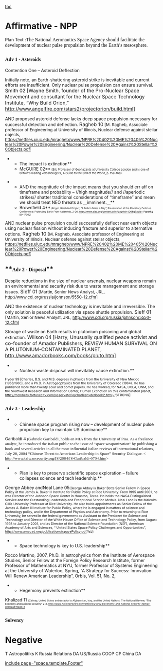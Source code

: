 [[toc]]
=Affirmative - NPP= 
Plan Text :<span style="font-family: 'Times New Roman','serif'; font-size: 16px;">The National Aeronautics Space Agency should facilitate the development of nuclear pulse propulsion beyond the Earth’s mesosphere.</span>

==<span style="font-family: 'Times New Roman','serif'; font-size: 16px;">Adv 1 - Asteroids</span>== 

Contention One – Asteroid Deflection


Initially note, an Earth-shattering asteroid strike is inevitable and current efforts are insufficient. Only nuclear pulse propulsion can ensure survival.
<span style="font-size: 16px;">Smith 02</span>
<span style="font-size: 16px;">[Wayne Smith, founder of the Pro-Nuclear Space Movement and consultant for the Nuclear Space Technology Institute, “Why Build Orion,” </span><span style="color: #000000; font-size: 16px; text-decoration: none;">[[http://www.angelfire.com/stars2/projectorion/build.html]]</span><span style="font-size: 16px;">]</span>


AND proposed asteroid defense lacks deep space propulsion necessary for successful detection and deflection.
<span style="font-size: 16px;">Ragheb 10</span>
<span style="font-size: 13.3333px;">[M. Ragheb, Associate professor of Engineering at University of Illinois, Nuclear defense against stellar objects, https://netfiles.uiuc.edu/mragheb/www/NPRE%20402%20ME%20405%20Nuclear%20Power%20Engineering/Nuclear%20Defense%20Against%20Stellar%20Objects.pdf]</span>


**The impact is extinction**
**McGUIRE 02**<span style="font-size: 9.33333px;"> (Bill, Professor of Geohazards at University College London and is one of Britain's leading volcanologists, A Guide to the End of the World, p. 159-168)</span>


**AND the magnitude of the impact means that you should err aff on timeframe and probability – //high magnitude// and //aperiodic strikes// shatter traditional considerations of “timeframe” and mean we should treat NEO threats as __imminent.__**
**Brownfield 4**<span style="font-size: 8px;"> (Roger, Gaishiled Project, “A Million Miles a Day”, Presentation at the Planetary Defense Conference: Protecting Earth From Asteroids, 2-26, </span><span style="color: #000000; font-size: 8px;">http://www.aiaa.org/content.cfm?pageid=406&gTable= Paper&g</span><span style="font-size: 8px;"> ID=17092)</span>


AND nuclear pulse propulsion could successfully deflect near earth objects using nuclear fission without inducing fracture and superior to alternative options.
<span style="font-size: 16px;">Ragheb 10</span>
<span style="font-size: 13.3333px;">[M. Ragheb, Associate professor of Engineering at University of Illinois, Nuclear defense against stellar objects, https://netfiles.uiuc.edu/mragheb/www/NPRE%20402%20ME%20405%20Nuclear%20Power%20Engineering/Nuclear%20Defense%20Against%20Stellar%20Objects.pdf]</span>

==**<span style="font-family: 'Times New Roman','serif'; font-size: 16px;">Adv 2 - Disposal</span>**== 
Despite reductions in the size of nuclear arsenals, nuclear weapons remain an environmental and security risk due to waste management and storage issues.
<span style="font-size: 16px;">Sieff 01</span>
<span style="font-size: 13.3333px;">[Martin, Senior News Analyst, JRL, http://www.cdi.org/russia/johnson/5550-12.cfm]</span>

AND the existence of nuclear technology is inevitable and irreversible. The only solution is peaceful utilization via space shuttle propulsion.
<span style="font-size: 16px;">Sieff 01</span>
<span style="font-size: 13.3333px;">[Martin, Senior News Analyst, JRL, http://www.cdi.org/russia/johnson/5550-12.cfm]</span>

Storage of waste on Earth results in plutonium poisoning and global extinction.
<span style="font-size: 16px;">Willson 04</span>
<span style="font-size: 16px;">[Harry, Unusually qualified peace activist and co-founder of Amador Publishers, REVIEW HUMAN SURVIVAL ON A PLUTONIUM-CONTAMINATED PLANET, http://www.amadorbooks.com/books/pluto.htm]</span>

**Nuclear waste disposal will inevitably cause extinction.**
<span style="font-size: 10.6667px;">Hyder 99 [Charles, B.S. and M.S. degrees in physics from the University of New Mexico (1958,1960), and a Ph.D. in Astrogeophysics from the University of Colorado (1964). He has published more than twenty solar and comet papers. He has worked, for NASA, UCLA, UNM, and the Southwest Research and Information Center, Human Extinction on this contaminated planet, http://members.fortunecity.com/osservatorio/charleshyderbook2.html //STRONG]</span>

==<span style="font-family: 'Times New Roman','serif'; font-size: 16px;">Adv 3 - Leadership</span>== 
**Chinese space program rising now – development of nuclear pulse propulsion key to maintain US dominance**
<span style="font-size: 13.3333px;">Garibaldi 4</span><span style="font-family: 'Times New Roman','serif'; font-size: 13.3333px;"> (Gabriele Garibaldi, holds an MIA from the University of Pisa. As a freelance analyst, he introduced the Italian public to the issue of "space weaponization" by publishing a book and several articles in all the most influential Italian reviews of international relations, July 20, 2004 “Chinese Threat to American Leadership in Space” Security Dialogue. < http://www.taiwansecurity.org/IS/2004/IS-Garibaldi-0704.htm> </span>


**Plan is key to preserve scientific space exploration – failure collapses science and tech leadership.** 

George <span class="StyleStyleBold12pt">Abbey and</span>Neal <span class="StyleStyleBold12pt">Lane 05</span><span style="font-size: 10.6667px;">(George Abbey is Baker Botts Senior Fellow in Space Policy at the James A. Baker III Institute for Public Policy at Rice University. From 1995 until 2001, he was Director of the Johnson Space Center in Houston, Texas. He holds the NASA Distinguished Service and the Outstanding Leadership and Exceptional Service Medals. Neal Lane is the Malcolm Gillis University Professor at Rice University. He also holds appointments as Senior Fellow of the James A. Baker III Institute for Public Policy, where he is engaged in matters of science and technology policy, and in the Department of Physics and Astronomy. Prior to returning to Rice University, he served in the federal government as Assistant to the President for Science and Technology and Director of the White House Office of Science and Technology Policy, from August 1998 to January 2001, and as Director of the National Science Foundation (NSF), American Academy of Arts and Sciences, “ United States Space Policy Challenges and Opportunities”, </span><span style="font-size: 10.6667px;">[[http://www.amacad.org/publications/spacePolicy.pdf]]</span><span style="font-size: 10.6667px;">//sb)</span>

**Space technology is key to U.S. leadership**
Rocco Martino, 2007, Ph.D. in astrophysics from the Institute of Aerospace Studies, Senior Fellow at the Foreign Policy Research Institute, former Professor of Mathematics at NYU, former Professor of Systems Engineering at the University of Waterloo, Spring, “A Strategy for Success: Innovation Will Renew American Leadership”, Orbis, Vol. 51, No. 2, 

**Hegemony prevents extinction** 
<span class="StyleStyleBold12pt">Khalizad 11</span> <span style="font-size: 8px;">(Zalmay, United States ambassador to Afghanistan, Iraq, and the United Nations, The National Review, “The Economy and National Security” 2-8, http://www.nationalreview.com/articles/259024/economy-and-national-security-zalmay-khalilzad?page=1</span>


==<span style="font-family: 'Times New Roman','serif'; font-size: 16px;">Solvency</span>== 

=Negative= 
T
Astropolitiks K
Russia Relations DA
US/Russia COOP CP
China DA

[[include page="space.template.Footer"]]